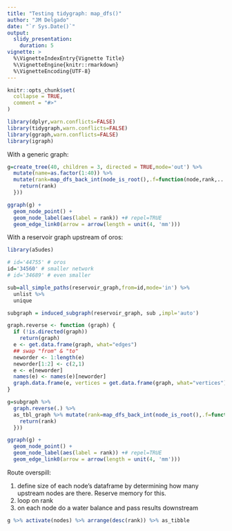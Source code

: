 ```yaml
---
title: "Testing tidygraph: map_dfs()"
author: "JM Delgado"
date: "`r Sys.Date()`"
output:
  slidy_presentation:
    duration: 5    
vignette: >
  %\VignetteIndexEntry{Vignette Title}
  %\VignetteEngine{knitr::rmarkdown}
  %\VignetteEncoding{UTF-8}
---
```


```r
knitr::opts_chunk$set(
  collapse = TRUE,
  comment = "#>"
)

library(dplyr,warn.conflicts=FALSE)
library(tidygraph,warn.conflicts=FALSE)
library(ggraph,warn.conflicts=FALSE)
library(igraph)

```

With a generic graph:

```r



g=create_tree(40, children = 3, directed = TRUE,mode='out') %>%
  mutate(name=as.factor(1:40)) %>%
  mutate(rank=map_dfs_back_int(node_is_root(),.f=function(node,rank,...) {
    return(rank)  
  }))

ggraph(g) +
  geom_node_point() +
  geom_node_label(aes(label = rank)) +# repel=TRUE
  geom_edge_link0(arrow = arrow(length = unit(4, 'mm')))
```

With a reservoir graph upstream of oros:

```r

library(a5udes)

# id='44755' # oros
id='34560' # smaller network
# id='34689' # even smaller

sub=all_simple_paths(reservoir_graph,from=id,mode='in') %>%
  unlist %>%
  unique

subgraph = induced_subgraph(reservoir_graph, sub ,impl='auto')

graph.reverse <- function (graph) {
  if (!is.directed(graph))
    return(graph)
  e <- get.data.frame(graph, what="edges")
  ## swap "from" & "to"
  neworder <- 1:length(e)
  neworder[1:2] <- c(2,1)
  e <- e[neworder]
  names(e) <- names(e)[neworder]
  graph.data.frame(e, vertices = get.data.frame(graph, what="vertices"))
}

g=subgraph %>%
  graph.reverse(.) %>%
  as_tbl_graph %>% mutate(rank=map_dfs_back_int(node_is_root(),.f=function(node,rank,...) {
    return(rank)  
  }))

ggraph(g) +
  geom_node_point() +
  geom_node_label(aes(label = rank)) +# repel=TRUE
  geom_edge_link0(arrow = arrow(length = unit(4, 'mm')))
```

Route overspill:

1. define size of each node's dataframe by determining how many upstream nodes are there. Reserve memory for this.
2. loop on rank
3. on each node do a water balance and pass results downstream

```r

g %>% activate(nodes) %>% arrange(desc(rank)) %>% as_tibble


```
